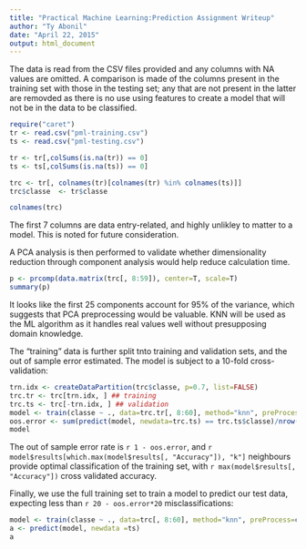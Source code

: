 ```yaml
---
title: "Practical Machine Learning:Prediction Assignment Writeup"
author: "Ty Abonil"
date: "April 22, 2015"
output: html_document
---
```


The data is read from the CSV files provided and any columns with NA values are omitted.  A comparison is made of the columns present in the training set with those in the testing set; any that are not present in the latter are removded as there is no use using features to create a model that will not be in the data to be classified.

```r
require("caret")
tr <- read.csv("pml-training.csv")
ts <- read.csv("pml-testing.csv")

tr <- tr[,colSums(is.na(tr)) == 0]
ts <- ts[,colSums(is.na(ts)) == 0]

trc <- tr[, colnames(tr)[colnames(tr) %in% colnames(ts)]]
trc$classe  <- tr$classe

colnames(trc)
```

The first 7 columns are data entry-related, and highly unlikley to matter to a model.  This is noted for future consideration.

A PCA analysis is then performed to validate whether dimensionality reduction through component analysis would help reduce calculation time.


```r
p <- prcomp(data.matrix(trc[, 8:59]), center=T, scale=T)
summary(p)
```

It looks like the first 25 components account for 95% of the variance, which suggests that PCA preprocessing would be valuable.  KNN will be used as the ML algorithm as it handles real values well without presupposing domain knowledge.

The "training" data is further split tnto training and validation sets, and the out of sample error estimated.  The model is subject to a 10-fold cross-validation:


```r
trn.idx <- createDataPartition(trc$classe, p=0.7, list=FALSE)
trc.tr <- trc[trn.idx, ] ## training
trc.ts <- trc[-trn.idx, ] ## validation
model <- train(classe ~ ., data=trc.tr[, 8:60], method="knn", preProcess=c("pca"), trControl = trainControl(method = "cv", number=10))
oos.error <- sum(predict(model, newdata=trc.ts) == trc.ts$classe)/nrow(trc.ts)
model
```

The out of sample error rate is `r 1 - oos.error`, and `r model$results[which.max(model$results[, "Accuracy"]), "k"]` neighbours provide optimal classification of the training set, with `r max(model$results[, "Accuracy"])` cross validated accuracy.

Finally, we use the full training set to train a model to predict our test data, expecting less than `r 20 - oos.error*20` misclassifications:
```r
model <- train(classe ~ ., data=trc[, 8:60], method="knn", preProcess=c("pca"), trControl = trainControl(method = "cv", number=10))
a <- predict(model, newdata =ts)
a
```
